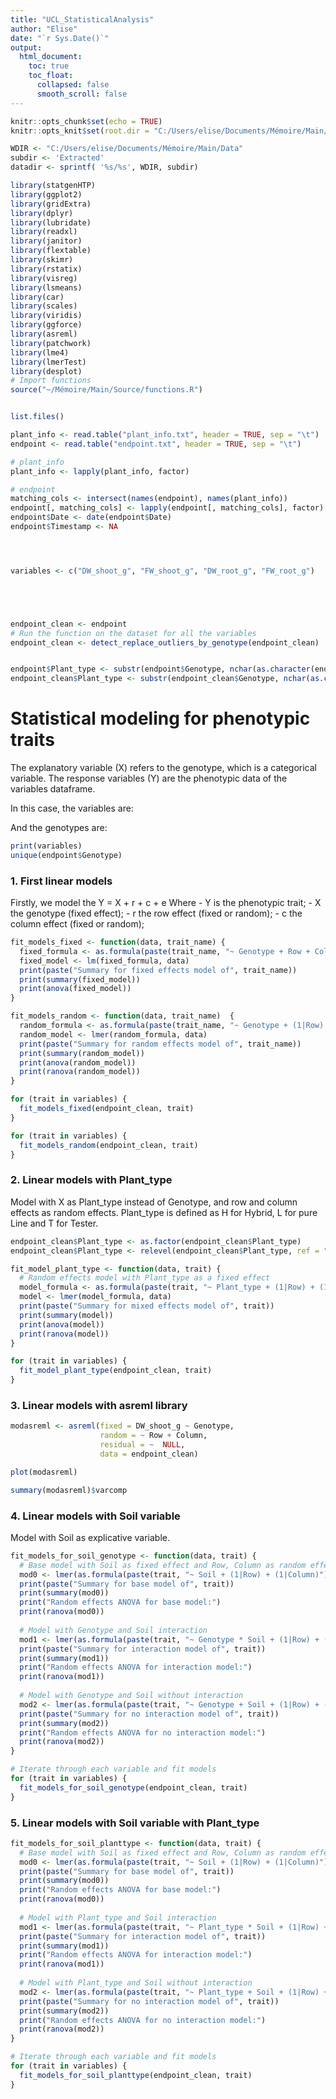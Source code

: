 ```yaml
---
title: "UCL_StatisticalAnalysis"
author: "Elise"
date: "`r Sys.Date()`"
output: 
  html_document:
    toc: true
    toc_float:
      collapsed: false
      smooth_scroll: false 
---
```


```r
knitr::opts_chunk$set(echo = TRUE)
knitr::opts_knit$set(root.dir = "C:/Users/elise/Documents/Mémoire/Main/Data/Templates/UCL")
```

```r
WDIR <- "C:/Users/elise/Documents/Mémoire/Main/Data"
subdir <- 'Extracted'
datadir <- sprintf( '%s/%s', WDIR, subdir)

library(statgenHTP)
library(ggplot2)
library(gridExtra)
library(dplyr)
library(lubridate)
library(readxl)
library(janitor)
library(flextable)
library(skimr)
library(rstatix)
library(visreg)
library(lsmeans)
library(car)
library(scales)
library(viridis)
library(ggforce)
library(asreml)
library(patchwork)
library(lme4)
library(lmerTest)
library(desplot)
# Import functions
source("~/Mémoire/Main/Source/functions.R")


list.files()

plant_info <- read.table("plant_info.txt", header = TRUE, sep = "\t")
endpoint <- read.table("endpoint.txt", header = TRUE, sep = "\t")

# plant_info
plant_info <- lapply(plant_info, factor)

# endpoint
matching_cols <- intersect(names(endpoint), names(plant_info))
endpoint[, matching_cols] <- lapply(endpoint[, matching_cols], factor)
endpoint$Date <- date(endpoint$Date)
endpoint$Timestamp <- NA




variables <- c("DW_shoot_g", "FW_shoot_g", "DW_root_g", "FW_root_g")





endpoint_clean <- endpoint
# Run the function on the dataset for all the variables
endpoint_clean <- detect_replace_outliers_by_genotype(endpoint_clean)


endpoint$Plant_type <- substr(endpoint$Genotype, nchar(as.character(endpoint$Genotype)), nchar(as.character(endpoint$Genotype)))
endpoint_clean$Plant_type <- substr(endpoint_clean$Genotype, nchar(as.character(endpoint_clean$Genotype)), nchar(as.character(endpoint_clean$Genotype)))
```



# Statistical modeling for phenotypic traits

The explanatory variable (X) refers to the genotype, which is a categorical variable. The response variables (Y) are the phenotypic data of the variables dataframe.

In this case, the variables are:

And the genotypes are:

```r
print(variables)
unique(endpoint$Genotype)
```

### 1. First linear models
Firstly, we model the Y = X + r + c + e
Where 
- Y is the phenotypic trait;
- X the genotype (fixed effect);
- r the row effect (fixed or random);
- c the column effect (fixed or random);

```r
fit_models_fixed <- function(data, trait_name) {
  fixed_formula <- as.formula(paste(trait_name, "~ Genotype + Row + Column"))
  fixed_model <- lm(fixed_formula, data)
  print(paste("Summary for fixed effects model of", trait_name))
  print(summary(fixed_model))
  print(anova(fixed_model))
}

fit_models_random <- function(data, trait_name)  {
  random_formula <- as.formula(paste(trait_name, "~ Genotype + (1|Row) + (1|Column)"))
  random_model <- lmer(random_formula, data)
  print(paste("Summary for random effects model of", trait_name))
  print(summary(random_model))
  print(anova(random_model))
  print(ranova(random_model))
}

for (trait in variables) {
  fit_models_fixed(endpoint_clean, trait)
}

for (trait in variables) {
  fit_models_random(endpoint_clean, trait)
}
```

### 2. Linear models with Plant_type
Model with X as Plant_type instead of Genotype, and row and column effects as random effects.
Plant_type is defined as H for Hybrid, L for pure Line and T for Tester. 

```r
endpoint_clean$Plant_type <- as.factor(endpoint_clean$Plant_type)
endpoint_clean$Plant_type <- relevel(endpoint_clean$Plant_type, ref = "T") # T as base level

fit_model_plant_type <- function(data, trait) {
  # Random effects model with Plant_type as a fixed effect
  model_formula <- as.formula(paste(trait, "~ Plant_type + (1|Row) + (1|Column)"))
  model <- lmer(model_formula, data)
  print(paste("Summary for mixed effects model of", trait))
  print(summary(model))
  print(anova(model))
  print(ranova(model))
}

for (trait in variables) {
  fit_model_plant_type(endpoint_clean, trait)
}
```

### 3. Linear models with asreml library
```r
modasreml <- asreml(fixed = DW_shoot_g ~ Genotype,
                    random = ~ Row + Column,
                    residual = ~  NULL,
                    data = endpoint_clean)

plot(modasreml)

summary(modasreml)$varcomp
```

### 4. Linear models with Soil variable
Model with Soil as explicative variable.

```r
fit_models_for_soil_genotype <- function(data, trait) {
  # Base model with Soil as fixed effect and Row, Column as random effects
  mod0 <- lmer(as.formula(paste(trait, "~ Soil + (1|Row) + (1|Column)")), data = data)
  print(paste("Summary for base model of", trait))
  print(summary(mod0))
  print("Random effects ANOVA for base model:")
  print(ranova(mod0))
  
  # Model with Genotype and Soil interaction
  mod1 <- lmer(as.formula(paste(trait, "~ Genotype * Soil + (1|Row) + (1|Column)")), data = data)
  print(paste("Summary for interaction model of", trait))
  print(summary(mod1))
  print("Random effects ANOVA for interaction model:")
  print(ranova(mod1))
  
  # Model with Genotype and Soil without interaction
  mod2 <- lmer(as.formula(paste(trait, "~ Genotype + Soil + (1|Row) + (1|Column)")), data = data)
  print(paste("Summary for no interaction model of", trait))
  print(summary(mod2))
  print("Random effects ANOVA for no interaction model:")
  print(ranova(mod2))
}

# Iterate through each variable and fit models
for (trait in variables) {
  fit_models_for_soil_genotype(endpoint_clean, trait)
}
```

### 5. Linear models with Soil variable with Plant_type

```r
fit_models_for_soil_planttype <- function(data, trait) {
  # Base model with Soil as fixed effect and Row, Column as random effects
  mod0 <- lmer(as.formula(paste(trait, "~ Soil + (1|Row) + (1|Column)")), data = data)
  print(paste("Summary for base model of", trait))
  print(summary(mod0))
  print("Random effects ANOVA for base model:")
  print(ranova(mod0))
  
  # Model with Plant_type and Soil interaction
  mod1 <- lmer(as.formula(paste(trait, "~ Plant_type * Soil + (1|Row) + (1|Column)")), data = data)
  print(paste("Summary for interaction model of", trait))
  print(summary(mod1))
  print("Random effects ANOVA for interaction model:")
  print(ranova(mod1))
  
  # Model with Plant_type and Soil without interaction
  mod2 <- lmer(as.formula(paste(trait, "~ Plant_type + Soil + (1|Row) + (1|Column)")), data = data)
  print(paste("Summary for no interaction model of", trait))
  print(summary(mod2))
  print("Random effects ANOVA for no interaction model:")
  print(ranova(mod2))
}

# Iterate through each variable and fit models
for (trait in variables) {
  fit_models_for_soil_planttype(endpoint_clean, trait)
}
```

